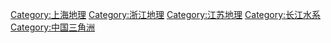 [[Category:上海地理|Category:上海地理]]
[[Category:浙江地理|Category:浙江地理]]
[[Category:江苏地理|Category:江苏地理]]
[[Category:长江水系|Category:长江水系]]
[[Category:中国三角洲|Category:中国三角洲]]